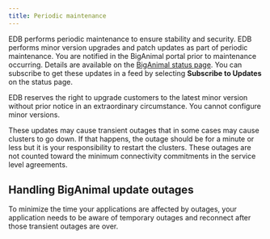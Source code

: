 ```yaml
---
title: Periodic maintenance
---
```


EDB performs periodic maintenance to ensure stability and security. EDB performs minor version upgrades and patch updates as part of periodic maintenance. You are notified in the BigAnimal portal prior to maintenance occurring. Details are available on the [BigAnimal status page](https://status.biganimal.com/). You can subscribe to get these updates in a feed by selecting **Subscribe to Updates** on the status page. 

EDB reserves the right to upgrade customers to the latest minor version without prior notice in an extraordinary circumstance. You cannot configure minor versions. 

These updates may cause transient outages that in some cases may cause clusters to go down. If that happens, the outage should be for a minute or less but it is your responsibility to restart the clusters. These outages are not counted toward the minimum connectivity commitments in the service level agreements.

## Handling BigAnimal update outages

To minimize the time your applications are affected by outages, your application needs to be aware of temporary outages and reconnect after those transient outages are over.